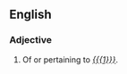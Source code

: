 ==English==

===Adjective===
{{en-adj|ropier|ropiest}}

# Of or pertaining to ''[[{{{1}}}]]''.
#:''{{{2|<!-- example sentence -->}}}''